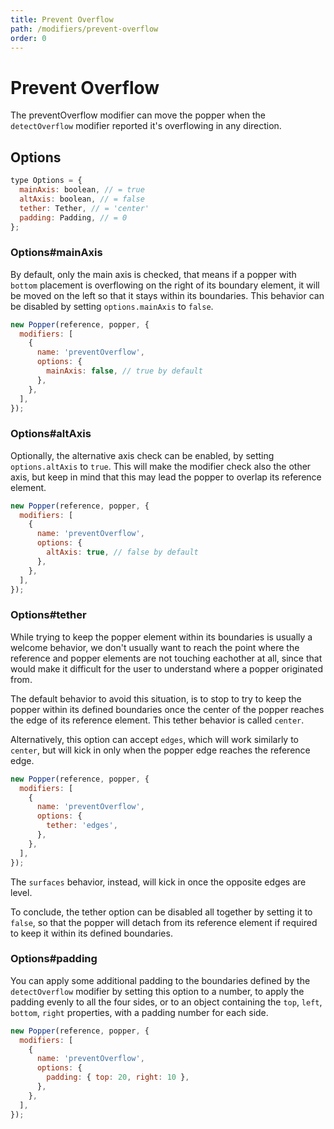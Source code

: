 ```yaml
---
title: Prevent Overflow
path: /modifiers/prevent-overflow
order: 0
---
```


# Prevent Overflow

The preventOverflow modifier can move the popper when the `detectOverflow`
modifier reported it's overflowing in any direction.

## Options

```js
type Options = {
  mainAxis: boolean, // = true
  altAxis: boolean, // = false
  tether: Tether, // = 'center'
  padding: Padding, // = 0
};
```

### Options#mainAxis

By default, only the main axis is checked, that means if a popper with `bottom`
placement is overflowing on the right of its boundary element, it will be moved
on the left so that it stays within its boundaries. This behavior can be
disabled by setting `options.mainAxis` to `false`.

```js
new Popper(reference, popper, {
  modifiers: [
    {
      name: 'preventOverflow',
      options: {
        mainAxis: false, // true by default
      },
    },
  ],
});
```

### Options#altAxis

Optionally, the alternative axis check can be enabled, by setting
`options.altAxis` to `true`. This will make the modifier check also the other
axis, but keep in mind that this may lead the popper to overlap its reference
element.

```js
new Popper(reference, popper, {
  modifiers: [
    {
      name: 'preventOverflow',
      options: {
        altAxis: true, // false by default
      },
    },
  ],
});
```

### Options#tether

While trying to keep the popper element within its boundaries is usually a
welcome behavior, we don't usually want to reach the point where the reference
and popper elements are not touching eachother at all, since that would make it
difficult for the user to understand where a popper originated from.

The default behavior to avoid this situation, is to stop to try to keep the
popper within its defined boundaries once the center of the popper reaches the
edge of its reference element. This tether behavior is called `center`.

Alternatively, this option can accept `edges`, which will work similarly to
`center`, but will kick in only when the popper edge reaches the reference edge.

```js
new Popper(reference, popper, {
  modifiers: [
    {
      name: 'preventOverflow',
      options: {
        tether: 'edges',
      },
    },
  ],
});
```

The `surfaces` behavior, instead, will kick in once the opposite edges are
level.

To conclude, the tether option can be disabled all together by setting it to
`false`, so that the popper will detach from its reference element if required
to keep it within its defined boundaries.

### Options#padding

You can apply some additional padding to the boundaries defined by the
`detectOverflow` modifier by setting this option to a number, to apply the
padding evenly to all the four sides, or to an object containing the `top`,
`left`, `bottom`, `right` properties, with a padding number for each side.

```js
new Popper(reference, popper, {
  modifiers: [
    {
      name: 'preventOverflow',
      options: {
        padding: { top: 20, right: 10 },
      },
    },
  ],
});
```
